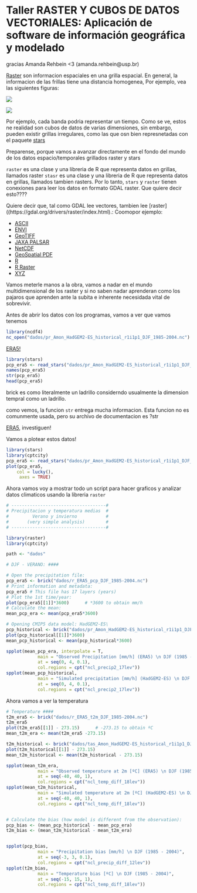 # Taller RASTER Y CUBOS DE DATOS VECTORIALES: Aplicación de software de información geográfica y modelado

gracias Amanda Rehbein <3 (amanda.rehbein@usp.br)

[Raster](https://r-spatial.github.io/stars/) son informacion espaciales en una grilla espacial. En general, la informacion de las frillas tiene una distancia homogenea, Por ejemplo, vea las siguientes figuras:


![](figs/cube1.png)


![](figs/cube2.png)

Por ejemplo, cada banda podria representar un tiempo. Como se ve, estos ne realidad son cubos de datos de varias dimensiones, sin embargo, pueden existir grillas irregulares, como las que osn bien represnetadas con el paquete [stars](https://r-spatial.github.io/stars/articles/stars4.html)


Preparense, porque vamos a avanzar directamente en el fondo del mundo de los datos espacio/temporales grillados raster y stars

`raster` es una clase y una libreria de R que representa datos en grillas, llamados raster
`stasr` es una clase y una libreria de R que representa datos en grillas, llamados tambien rasters.
Por lo tanto, `stars` y `raster` tienen conexiones para leer los datos en formato GDAL raster. Que quiere decir esto???? 

Quiere decir que, tal como GDAL lee vectores, tambien lee [raster]((https://gdal.org/drivers/raster/index.html).: Coomopor ejemplo:


- [ASCII](https://gdal.org/drivers/raster/aaigrid.html)
- [ENVI](https://gdal.org/drivers/raster/envi.html)
- [GeoTIFF](https://gdal.org/drivers/raster/gtiff.html)
- [JAXA PALSAR](https://gdal.org/drivers/raster/palsar.html)
- [NetCDF](https://gdal.org/drivers/raster/netcdf.html)
- [GeoSpatial PDF](https://gdal.org/drivers/raster/pdf.html)
- [R](https://gdal.org/drivers/raster/r.html)
- [R Raster](https://gdal.org/drivers/raster/rraster.html)
- [XYZ](https://gdal.org/drivers/raster/xyz.html)


Vamos meterle manos a la obra, vamos a nadar en el mundo multidimensional de los raster y si no saben nadar aprenderan como los pajaros que aprenden ante la subita e inherente necesidada vital de sobrevivir.

Antes de abrir los datos con los programas, vamos a ver que vamos tenemos

```r
library(ncdf4)
nc_open("dados/pr_Amon_HadGEM2-ES_historical_r1i1p1_DJF_1985-2004.nc")
```


[ERA5!](https://www.ecmwf.int/en/forecasts/datasets/reanalysis-datasets/era5)

```r
library(stars)
pcp_era5 <- read_stars("dados/pr_Amon_HadGEM2-ES_historical_r1i1p1_DJF_1985-2004.nc")
names(pcp_era5)
str(pcp_era5)
head(pcp_era5)
```


brick es como literalmente un ladrillo considerndo usualmente la dimension tempral como  un ladrillo.



como vemos, la funcion `str` entrega mucha informacion. Esta funcion no es comunmente usada, pero su archivo de documentacion es ?str

[ERA5](https://www.ecmwf.int/en/forecasts/datasets/reanalysis-datasets/era5), investiguen!



Vamos a plotear estos datos!


```r
library(stars)
library(cptcity)
pcp_era5 <- read_stars("dados/pr_Amon_HadGEM2-ES_historical_r1i1p1_DJF_1985-2004.nc")
plot(pcp_era5,
    col = lucky(),
     axes = TRUE)
```


Ahora vamos voy a mostrar todo un script para hacer graficos y analizar datos climaticos usando la libreria `raster`

```r
# ------------------------------------#
# Precipitacion y temperatura medias  #
#         Verano y invierno           #
#       (very simple analysis)        #
# ------------------------------------#

library(raster)
library(cptcity)

path <- "dados"

# DJF - VERANO: ####

# Open the precipitation file:
pcp_era5 <- brick("dados/r_ERA5_pcp_DJF_1985-2004.nc")
# Print information and metadata:
pcp_era5 # This file has 17 layers (years)
# Plot the 1st time/year:
plot(pcp_era5[[1]]*3600)      # *3600 to obtain mm/h
# Calculate the mean:
mean_pcp_era <- mean(pcp_era5*3600)

# Opening CMIP5 data model: HadGEM2-ES\
pcp_historical <- brick("dados/pr_Amon_HadGEM2-ES_historical_r1i1p1_DJF_1985-2004.nc")
plot(pcp_historical[[1]]*3600)
mean_pcp_historical <- mean(pcp_historical*3600)

spplot(mean_pcp_era, interpolate = T,
            main = "Observed Precipitation [mm/h] (ERA5) \n DJF (1985 - 2004)",
            at = seq(0, 4, 0.1),
            col.regions = cpt("ncl_precip2_17lev"))
spplot(mean_pcp_historical,
            main = "Simulated precipitation [mm/h] (HadGEM2-ES) \n DJF (1985 - 2004)",
            at = seq(0, 4, 0.1),
            col.regions = cpt("ncl_precip2_17lev"))

```



Ahora vamos a ver la temperatura
```r
# Temperature ####
t2m_era5 <- brick("dados/r_ERA5_t2m_DJF_1985-2004.nc")
t2m_era5
plot(t2m_era5[[1]] - 273.15)      # -273.15 to obtain ºC
mean_t2m_era <- mean(t2m_era5 -273.15)

t2m_historical <- brick("dados/tas_Amon_HadGEM2-ES_historical_r1i1p1_DJF_1985-2004.nc")
plot(t2m_historical[[1]] - 273.15)
mean_t2m_historical <- mean(t2m_historical - 273.15)

spplot(mean_t2m_era,
            main = "Observed temperature at 2m [ºC] (ERA5) \n DJF (1985 - 2004)",
            at = seq(-40, 40, 1),
            col.regions = cpt("ncl_temp_diff_18lev"))
spplot(mean_t2m_historical,
            main = "Simulated temperature at 2m [ºC] (HadGEM2-ES) \n DJF (1985 - 2004)",
            at = seq(-40, 40, 1),
            col.regions = cpt("ncl_temp_diff_18lev"))


# Calculate the bias (how model is different from the observation):
pcp_bias <- (mean_pcp_historical - mean_pcp_era)
t2m_bias <- (mean_t2m_historical - mean_t2m_era)


spplot(pcp_bias,
            main = "Precipitation bias [mm/h] \n DJF (1985 - 2004)",
            at = seq(-3, 3, 0.1),
            col.regions = cpt("ncl_precip_diff_12lev"))
spplot(t2m_bias,
            main = "Temperature bias [ºC] \n DJF (1985 - 2004)",
            at = seq(-15, 15, 1),
            col.regions = cpt("ncl_temp_diff_18lev"))


```

